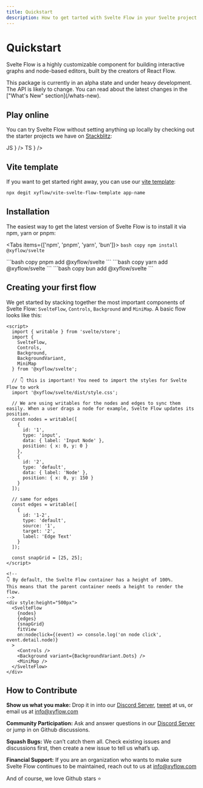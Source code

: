 ```yaml
---
title: Quickstart
description: How to get tarted with Svelte Flow in your Svelte project
---
```



# Quickstart

Svelte Flow is a highly customizable component for building interactive graphs and node-based editors, built by the creators of React Flow.

<Callout>
  This package is currently in an alpha state and under heavy development. The
  API is likely to change. You can read about the latest changes in the ["What's
  New" section](/whats-new).
</Callout>

## Play online

You can try Svelte Flow without setting anything up locally by checking out the starter projects we have on [Stackblitz](https://stackblitz.com):

<Cards num={2}>
  <Card
    title="new.svelteflow.dev/js"
    href="https://new.svelteflow.dev/js"
    icon={
      <div className="rounded-full w-10 h-10 bg-yellow-200 text-gray-700 font-black flex items-center justify-center">
        JS
      </div>
    }
  />
  <Card
    title="new.svelteflow.dev/ts"
    href="https://new.svelteflow.dev/ts"
    icon={
      <div className="rounded-full w-10 h-10 bg-blue-500 text-white font-black flex items-center justify-center">
        TS
      </div>
    }
  />
</Cards>

## Vite template

If you want to get started right away, you can use our [vite template](https://github.com/xyflow/vite-svelte-flow-template):

```bash copy
npx degit xyflow/vite-svelte-flow-template app-name
```

## Installation

The easiest way to get the latest version of Svelte Flow is to install it via npm, yarn or pnpm:

<Tabs items={['npm', 'pnpm', 'yarn', 'bun']}>
  <Tab>
    ```bash copy
    npm install @xyflow/svelte
    ```

  </Tab>
  <Tab>
    ```bash copy
    pnpm add @xyflow/svelte
    ```

  </Tab>
  <Tab>
    ```bash copy
    yarn add @xyflow/svelte
    ```

  </Tab>
  <Tab>
    ```bash copy
    bun add @xyflow/svelte
    ```

  </Tab>
</Tabs>

## Creating your first flow

We get started by stacking together the most important components of Svelte Flow: `SvelteFlow`, `Controls`, `Background` and `MiniMap`. A basic flow looks like this:

```svelte
<script>
  import { writable } from 'svelte/store';
  import {
    SvelteFlow,
    Controls,
    Background,
    BackgroundVariant,
    MiniMap
  } from '@xyflow/svelte';

  // 👇 this is important! You need to import the styles for Svelte Flow to work
  import '@xyflow/svelte/dist/style.css';

  // We are using writables for the nodes and edges to sync them easily. When a user drags a node for example, Svelte Flow updates its position.
  const nodes = writable([
    {
      id: '1',
      type: 'input',
      data: { label: 'Input Node' },
      position: { x: 0, y: 0 }
    },
    {
      id: '2',
      type: 'default',
      data: { label: 'Node' },
      position: { x: 0, y: 150 }
    }
  ]);

  // same for edges
  const edges = writable([
    {
      id: '1-2',
      type: 'default',
      source: '1',
      target: '2',
      label: 'Edge Text'
    }
  ]);

  const snapGrid = [25, 25];
</script>

<!--
👇 By default, the Svelte Flow container has a height of 100%.
This means that the parent container needs a height to render the flow.
-->
<div style:height="500px">
  <SvelteFlow
    {nodes}
    {edges}
    {snapGrid}
    fitView
    on:nodeclick={(event) => console.log('on node click', event.detail.node)}
  >
    <Controls />
    <Background variant={BackgroundVariant.Dots} />
    <MiniMap />
  </SvelteFlow>
</div>
```

## How to Contribute

**Show us what you make:** Drop it in into our [Discord Server](https://discord.com/invite/Bqt6xrs), [tweet](https://twitter.com/xyflowdev) at us, or email us at info@xyflow.com

**Community Participation:** Ask and answer questions in our [Discord Server](https://discord.com/invite/Bqt6xrs) or jump in on Github discussions.

**Squash Bugs:** We can’t catch them all. Check existing issues and discussions first, then create a new issue to tell us what’s up.

**Financial Support:** If you are an organization who wants to make sure Svelte Flow continues to be maintained, reach out to us at info@xyflow.com

And of course, we love Github stars ⭐
